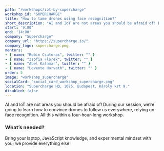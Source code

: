 ```yaml
---
path: "/workshops/iot-by-supercharge"
workshop_id: "SUPERCHARGE"
title: "How to tame drones using face recognition?"
short_description: "AI and IoT are not areas you should be afraid of! During our session, we’re going to learn how to convince drones to follow us everywhere, relying on face recognition."
start: '9:00'
end: '14:00'
company: "Supercharge"
company_url: "https://supercharge.io/"
company_logo: supercharge.png
mentors:
- { name: "Robin Csutoras", twitter: "" }
- { name: "Zsofia Florek", twitter: "" }
- { name: "Abel Kalamar", twitter: "" }
- { name: "Levente Horvath", twitter: "" }
order: 5
image: "workshop_supercharge"
socialCard: "social_card_workshop_supercharge.png"
location: "Supercharge HQ, 1075, Budapest, Károly krt 9."
disabled: false
---
```


AI and IoT are not areas you should be afraid of! During our session, we’re going to learn how to convince drones
to follow us everywhere, relying on face recognition. All this within a four-hour-long workshop.

### What’s needed?

Bring your laptop, JavaScript knowledge, and experimental mindset with you; we provide everything else!
